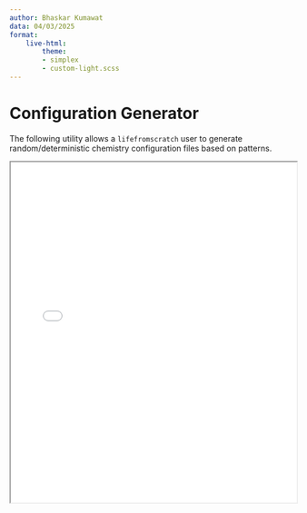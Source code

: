 ```yaml
---
author: Bhaskar Kumawat
data: 04/03/2025
format: 
    live-html:
        theme:
        - simplex
        - custom-light.scss
---
```


# Configuration Generator {.unnumbered}

The following utility allows a `lifefromscratch` user to generate random/deterministic chemistry configuration files based on patterns.


<iframe src="scripts/chemgen/app.html" width="100%" height="600"></iframe>
